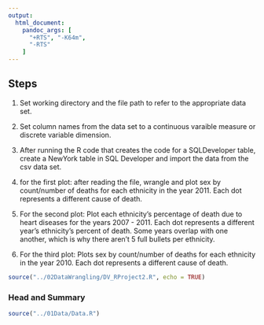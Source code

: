 ```yaml
---
output:
  html_document:
    pandoc_args: [
      "+RTS", "-K64m",
      "-RTS"
    ]
---
```



## Steps

1. Set working directory and the file path to refer to the appropriate data set.

2. Set column names from the data set to a continuous varaible measure or discrete variable dimension.

3. After running the R code that creates the code for a SQLDeveloper table, create a NewYork table in SQL Developer and import the data from the csv data set.

4. for the first plot: after reading the file, wrangle and plot sex by count/number of deaths for each ethnicity in the year 2011.  Each dot represents a different cause of death.

5. For the second plot: Plot each ethnicity's percentage of death due to heart diseases for the years 2007 - 2011.  Each dot represents a different year's ethnicity's percent of death. Some years overlap with one another, which is why there aren't 5 full bullets per ethnicity.

6. For the third plot: Plots sex by count/number of deaths for each ethnicity in the year 2010.  Each dot represents a different cause of death. 


```r
source("../02DataWrangling/DV_RProject2.R", echo = TRUE)
```

### Head and Summary

```r
source("../01Data/Data.R")
```

